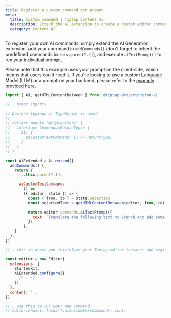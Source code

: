 ```yaml
---
title: Register a custom command and prompt
meta:
  title: Custom command | Tiptap Content AI
  description: Extend the AI extension to create a custom editor command and prompt for your Tiptap editor. Learn more in the docs!
  category: Content AI
---
```


To register your own AI commands, simply extend the AI Generation extension, add your command in `addCommands()` (don't forget to inherit the predefined commands in `this.parent?.()`), and execute `aiTextPrompt()` to run your individual prompt.

Please note that this example uses your prompt on the client-side, which means that users could read it. If you're looking to use a custom Language Model (LLM) or a prompt on your backend, please refer to the [example provided here](/content-ai/custom-llms).

```js
import { Ai, getHTMLContentBetween } from '@tiptap-pro/extension-ai'

// … other imports

// Declare typings if TypeScript is used:
//
// declare module '@tiptap/core' {
//   interface Commands<ReturnType> {
//     ai: {
//       aiCustomTextCommand: () => ReturnType,
//     }
//   }
// }

const AiExtended = Ai.extend({
  addCommands() {
    return {
      ...this.parent?.(),

      aiCustomTextCommand:
        () =>
        ({ editor, state }) => {
          const { from, to } = state.selection
          const selectedText = getHTMLContentBetween(editor, from, to)

          return editor.commands.aiTextPrompt({
            text: `Translate the following text to French and add some emojis: ${selectedText}`,
          })
        },
    }
  },
})

// … this is where you initialize your Tiptap editor instance and register the extended extension

const editor = new Editor{
  extensions: [
    StarterKit,
    AiExtended.configure({
      /* … */
    }),
  ],
  content: '',
})

// … use this to run your new command:
// editor.chain().focus().aiCustomTextCommand().run()
```

